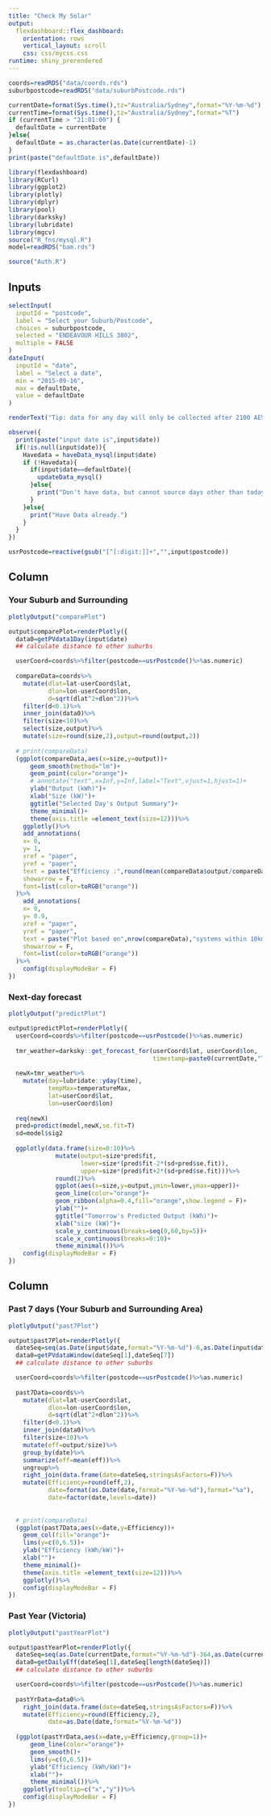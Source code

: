 ```yaml
---
title: "Check My Solar"
output: 
  flexdashboard::flex_dashboard:
    orientation: rows
    vertical_layout: scroll
    css: css/mycss.css
runtime: shiny_prerendered
---
```


```r
coords=readRDS("data/coords.rds")
suburbpostcode=readRDS("data/suburbPostcode.rds")
```

```r
currentDate=format(Sys.time(),tz="Australia/Sydney",format="%Y-%m-%d")
currentTime=format(Sys.time(),tz="Australia/Sydney",format="%T")
if (currentTime > "21:01:00") {
  defaultDate = currentDate
}else{
  defaultDate = as.character(as.Date(currentDate)-1)
}
print(paste("defaultDate is",defaultDate))
```

```r
library(flexdashboard)
library(RCurl)
library(ggplot2)
library(plotly)
library(dplyr)
library(pool)
library(darksky)
library(lubridate)
library(mgcv)
source("R_fns/mysql.R")
model=readRDS("bam.rds")
```

```r
source("Auth.R")
```


Inputs {.sidebar data-width=250}
-----------------------------------------------------------------------

```r
selectInput(
  inputId = "postcode",
  label = "Select your Suburb/Postcode",
  choices = suburbpostcode,
  selected = "ENDEAVOUR HILLS 3802",
  multiple = FALSE
)
dateInput(
  inputId = "date",
  label = "Select a date",
  min = "2015-09-16",
  max = defaultDate,
  value = defaultDate
)

renderText("Tip: data for any day will only be collected after 2100 AEST of that day.")
```

```r
observe({
  print(paste("input date is",input$date))
  if(!is.null(input$date)){
    Havedata = haveData_mysql(input$date)
    if (!Havedata){
      if(input$date==defaultDate){ 
        updateData_mysql()
      }else{
        print("Don't have data, but cannot source days other than today!")
      }
    }else{
      print("Have Data already.")
    }
  }
})

usrPostcode=reactive(gsub("[^[:digit:]]+","",input$postcode))
```


Column {data-width=650}
-----------------------------------------------------------------------

### Your Suburb and Surrounding 
```r
plotlyOutput("comparePlot")
```

```r
output$comparePlot=renderPlotly({
  data0=getPVdata1Day(input$date)
  ## calculate distance to other suburbs

  userCoord=coords%>%filter(postcode==usrPostcode()%>%as.numeric)
  
  compareData=coords%>%
    mutate(dlat=lat-userCoord$lat,
           dlon=lon-userCoord$lon,
           d=sqrt(dlat^2+dlon^2))%>%
    filter(d<0.1)%>%
    inner_join(data0)%>%
    filter(size<10)%>%
    select(size,output)%>%
    mutate(size=round(size,2),output=round(output,2))
  
  # print(compareData)
  (ggplot(compareData,aes(x=size,y=output))+
      geom_smooth(method="lm")+
      geom_point(color="orange")+
      # annotate("text",x=Inf,y=Inf,label="Text",vjust=1,hjust=1)+
      ylab("Output (kWh)")+
      xlab("Size (kW)")+
      ggtitle("Selected Day's Output Summary")+
      theme_minimal()+
      theme(axis.title =element_text(size=12)))%>%
    ggplotly()%>%
    add_annotations(
    x= 0,
    y= 1,
    xref = "paper",
    yref = "paper",
    text = paste("Efficiency :",round(mean(compareData$output/compareData$size),2)),
    showarrow = F,
    font=list(color=toRGB("orange"))
  )%>%
    add_annotations(
    x= 0,
    y= 0.9,
    xref = "paper",
    yref = "paper",
    text = paste("Plot based on",nrow(compareData),"systems within 10km of",usrPostcode()),
    showarrow = F,
    font=list(color=toRGB("orange"))
  )%>%
    config(displayModeBar = F)
})

```

### Next-day forecast
```r
plotlyOutput("predictPlot")
```

```r
output$predictPlot=renderPlotly({
  userCoord=coords%>%filter(postcode==usrPostcode()%>%as.numeric)
  
  tmr_weather=darksky::get_forecast_for(userCoord$lat, userCoord$lon,
                                        timestamp=paste0(currentDate,"T12:00:00"))$daily
  
  newX=tmr_weather%>%
    mutate(day=lubridate::yday(time),
           tempMax=temperatureMax,
           lat=userCoord$lat,
           lon=userCoord$lon)
  
  req(newX)
  pred=predict(model,newX,se.fit=T)
  sd=model$sig2
  
  ggplotly(data.frame(size=0:10)%>%
             mutate(output=size*pred$fit,
                    lower=size*(pred$fit-2*(sd+pred$se.fit)),
                    upper=size*(pred$fit+2*(sd+pred$se.fit)))%>%
             round(2)%>%
             ggplot(aes(x=size,y=output,ymin=lower,ymax=upper))+
             geom_line(color="orange")+
             geom_ribbon(alpha=0.4,fill="orange",show.legend = F)+
             ylab("")+
             ggtitle("Tomorrow's Predicted Output (kWh)")+
             xlab("size (kW)")+
             scale_y_continuous(breaks=seq(0,60,by=5))+
             scale_x_continuous(breaks=0:10)+
             theme_minimal())%>%
    config(displayModeBar = F)
})
```


Column {data-width=350}
-----------------------------------------------------------------------

### Past 7 days (Your Suburb and Surrounding Area)
```r
plotlyOutput("past7Plot")
```

```r
output$past7Plot=renderPlotly({
  dateSeq=seq(as.Date(input$date,format="%Y-%m-%d")-6,as.Date(input$date,format="%Y-%m-%d"),by=1)%>%as.character()
  data0=getPVdataWindow(dateSeq[1],dateSeq[7])
  ## calculate distance to other suburbs

  userCoord=coords%>%filter(postcode==usrPostcode()%>%as.numeric)
  
  past7Data=coords%>%
    mutate(dlat=lat-userCoord$lat,
           dlon=lon-userCoord$lon,
           d=sqrt(dlat^2+dlon^2))%>%
    filter(d<0.1)%>%
    inner_join(data0)%>%
    filter(size<10)%>%
    mutate(eff=output/size)%>%
    group_by(date)%>%
    summarize(eff=mean(eff))%>%
    ungroup%>%
    right_join(data.frame(date=dateSeq,stringsAsFactors=F))%>%
    mutate(Efficiency=round(eff,2),
           date=format(as.Date(date,format="%Y-%m-%d"),format="%a"),
           date=factor(date,levels=date))
  
  
  # print(compareData)
  (ggplot(past7Data,aes(x=date,y=Efficiency))+
    geom_col(fill="orange")+
    lims(y=c(0,6.5))+
    ylab("Efficiency (kWh/kW)")+
    xlab("")+
    theme_minimal()+
    theme(axis.title =element_text(size=12)))%>%
    ggplotly()%>%
    config(displayModeBar = F)
})
```

### Past Year (Victoria)
```r
plotlyOutput("pastYearPlot")
```

```r
output$pastYearPlot=renderPlotly({
  dateSeq=seq(as.Date(currentDate,format="%Y-%m-%d")-364,as.Date(currentDate,format="%Y-%m-%d"),by=1)%>%as.character()
  data0=getDailyEff(dateSeq[1],dateSeq[length(dateSeq)])
  ## calculate distance to other suburbs

  userCoord=coords%>%filter(postcode==usrPostcode()%>%as.numeric)
  
  pastYrData=data0%>%
    right_join(data.frame(date=dateSeq,stringsAsFactors=F))%>%
    mutate(Efficiency=round(Efficiency,2),
           date=as.Date(date,format="%Y-%m-%d"))
  
  (ggplot(pastYrData,aes(x=date,y=Efficiency,group=1))+
      geom_line(color="orange")+
      geom_smooth()+
      lims(y=c(0,6.5))+
      ylab("Efficiency (kWh/kW)")+
      xlab("")+
      theme_minimal())%>%
    ggplotly(tooltip=c("x","y"))%>%
    config(displayModeBar = F)
})
```

